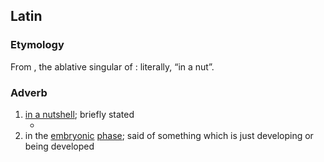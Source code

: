 ==Latin==

===Etymology===
From {{affix|la|in|nuce}}, the ablative singular of {{m|la|nux|t=nut}}: literally, “in a nut”.

===Adverb===
{{la-adv|[[in]] [[nux|nuce]]|-}}
{{rfc|la|quote - years (1669, published 1938) and persons (e.g. Harris Rackham (1868–1944), William Henry Samuel Jones (1876–1963) don't fit. Probably the 1669 is incorrect and 1938 just the year of the translation.}}

# [[in a nutshell]]; briefly stated
#* {{quote-book|la|year=c. 77|origyear=1669|author=Pliny the Elder|authorlink=Pliny the Elder|title=[[s:la:Naturalis Historia/Liber VII#XXI|Naturalis Historia]]|volume_plain=book 7|text=in nuce inclusam Iliadem Homeri carmem in membrana scriptum tradit Cicero.|t=Cicero records that a parchment copy of Homer's poem The Iliad was enclosed in a nutshell.|translator=Harris Rackham, William Henry Samuel Jones, David Edward Eichholz|trans-title=[[s:Natural History (Rackham, Jones, & Eichholz)/Book 7|Natural History]]|year_published=1938}}
# in the [[embryonic]] [[phase]]; said of something which is just developing or being developed
